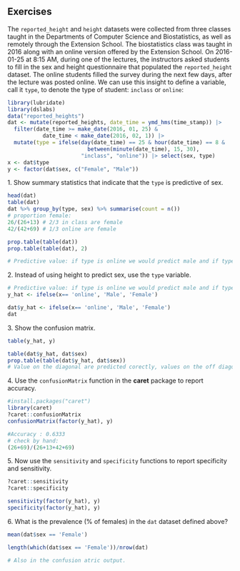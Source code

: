 ## Exercises 
The `reported_height` and `height` datasets were collected from three classes taught in the Departments of Computer Science and Biostatistics, as well as remotely through the Extension School. The biostatistics class was taught in 2016 along with an online version offered by the Extension School. On 2016-01-25 at 8:15 AM, during one of the lectures, the instructors asked students to fill in the sex and height questionnaire that populated the `reported_height` dataset. The online students filled the survey during the next few days, after the lecture was posted online. We can use this insight to define a variable, call it `type`, to denote the type of student:  `inclass` or `online`: 
```r
library(lubridate) 
library(dslabs)
data("reported_heights") 
dat <- mutate(reported_heights, date_time = ymd_hms(time_stamp)) |> 
  filter(date_time >= make_date(2016, 01, 25) &  
           date_time < make_date(2016, 02, 1)) |> 
  mutate(type = ifelse(day(date_time) == 25 & hour(date_time) == 8 &  
                         between(minute(date_time), 15, 30), 
                       "inclass", "online")) |> select(sex, type) 
x <- dat$type 
y <- factor(dat$sex, c("Female", "Male")) 
``` 

1\. Show summary statistics that indicate that the `type` is predictive of sex. 

```r
head(dat)
table(dat)
dat %>% group_by(type, sex) %>% summarise(count = n())
# proportion female: 
26/(26+13) # 2/3 in class are female
42/(42+69) # 1/3 online are female

prop.table(table(dat))
prop.table(table(dat), 2)

# Predictive value: if type is online we would predict male and if type is inclass we would predict female. 
```

2\. Instead of using height to predict sex, use the `type` variable. 
```r
# Predictive value: if type is online we would predict male and if type is inclass we would predict female. 
y_hat <- ifelse(x== 'online', 'Male', 'Female')

dat$y_hat <- ifelse(x== 'online', 'Male', 'Female')
dat
```

3\. Show the confusion matrix. 
```r
table(y_hat, y)

table(dat$y_hat, dat$sex)
prop.table(table(dat$y_hat, dat$sex))
# Value on the diagonal are predicted corectly, values on the off diagonal are predicted wrongly.
```

4\. Use the `confusionMatrix` function in the __caret__ package to report accuracy. 
```r
#install.packages("caret")
library(caret)
?caret::confusionMatrix
confusionMatrix(factor(y_hat), y)

#Accuracy : 0.6333  
# check by hand:
(26+69)/(26+13+42+69)
```

5\. Now use the `sensitivity` and `specificity` functions to report specificity and sensitivity. 
```r
?caret::sensitivity
?caret::specificity

sensitivity(factor(y_hat), y)
specificity(factor(y_hat), y)

```

6\. What is the prevalence (% of females) in the `dat` dataset defined above? 
```r
mean(dat$sex == 'Female')

length(which(dat$sex == 'Female'))/nrow(dat)

# Also in the confusion atric output. 
```




